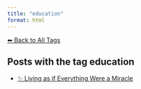 ```yaml
---
title: "education"
format: html
---
```


[⬅ Back to All Tags](../tags.qmd)

## Posts with the tag **education**

- [✨ Living as if Everything Were a Miracle](/posts/personal/einstein.html)
